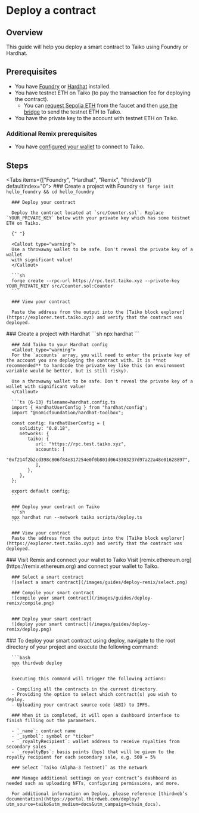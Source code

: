 
# Deploy a contract

## Overview

This guide will help you deploy a smart contract to Taiko using Foundry or Hardhat.

## Prerequisites

- You have [Foundry](https://book.getfoundry.sh/getting-started/installation) or [Hardhat](https://hardhat.org/hardhat-runner/docs/getting-started#quick-start) installed.
- You have testnet ETH on Taiko (to pay the transaction fee for deploying the contract).
  - You can [request Sepolia ETH](/docs/guides/receive-tokens#receive-sepolia-eth) from the faucet and then [use the bridge](/docs/guides/use-the-bridge) to send the testnet ETH to Taiko.
- You have the private key to the account with testnet ETH on Taiko.

### Additional Remix prerequisites

- You have [configured your wallet](/docs/guides/configure-your-wallet) to connect to Taiko.

## Steps

<Tabs items={["Foundry", "Hardhat", "Remix", "thirdweb"]} defaultIndex="0">
  <Tab>
   <Steps>
      ### Create a project with Foundry
      ```sh
      forge init hello_foundry && cd hello_foundry
      ```

      ### Deploy your contract

      Deploy the contract located at `src/Counter.sol`. Replace `YOUR_PRIVATE_KEY` below with your private key which has some testnet ETH on Taiko.

      {" "}

      <Callout type="warning">
      Use a throwaway wallet to be safe. Don't reveal the private key of a wallet
      with significant value!
      </Callout>

      ```sh
      forge create --rpc-url https://rpc.test.taiko.xyz --private-key YOUR_PRIVATE_KEY src/Counter.sol:Counter
      ```

      ### View your contract

      Paste the address from the output into the [Taiko block explorer](https://explorer.test.taiko.xyz) and verify that the contract was deployed.
   </Steps>
  </Tab>
  <Tab>
   <Steps>
      ### Create a project with Hardhat
      ```sh
      npx hardhat
      ```

      ### Add Taiko to your Hardhat config
      <Callout type="warning">
      For the `accounts` array, you will need to enter the private key of the account you are deploying the contract with. It is **not recommended** to hardcode the private key like this (an environment variable would be better, but is still risky).

      Use a throwaway wallet to be safe. Don't reveal the private key of a wallet with significant value!
      </Callout>

      ```ts {6-13} filename=hardhat.config.ts
      import { HardhatUserConfig } from "hardhat/config";
      import "@nomicfoundation/hardhat-toolbox";

      const config: HardhatUserConfig = {
         solidity: "0.8.18",
         networks: {
            taiko: {
               url: "https://rpc.test.taiko.xyz",
               accounts: [
                  "0xf214f2b2cd398c806f84e317254e0f0b801d0643303237d97a22a48e01628897",
               ],
            },
         },
      };

      export default config;
      ```

      ### Deploy your contract on Taiko
      ```sh
      npx hardhat run --network taiko scripts/deploy.ts
      ```

      ### View your contract
      Paste the address from the output into the [Taiko block explorer](https://explorer.test.taiko.xyz) and verify that the contract was deployed.
   </Steps>
  </Tab>
  <Tab>
   <Steps>
      ### Visit Remix and connect your wallet to Taiko
      Visit [remix.ethereum.org](https://remix.ethereum.org) and connect your wallet to Taiko.

      ### Select a smart contract
      ![select a smart contract](/images/guides/deploy-remix/select.png)

      ### Compile your smart contract
      ![compile your smart contract](/images/guides/deploy-remix/compile.png)


      ### Deploy your smart contract
      ![deploy your smart contract](/images/guides/deploy-remix/deploy.png)

   </Steps>
  </Tab> 
  <Tab>
   <Steps>
      ### To deploy your smart contract using deploy, navigate to the root directory of your project and execute the following command:

      ```bash
      npx thirdweb deploy
      ```

      Executing this command will trigger the following actions:

      - Compiling all the contracts in the current directory.
      - Providing the option to select which contract(s) you wish to deploy.
      - Uploading your contract source code (ABI) to IPFS.

      ### When it is completed, it will open a dashboard interface to finish filling out the parameters.

      - `_name`: contract name
      - `_symbol`: symbol or "ticker"
      - `_royaltyRecipient`: wallet address to receive royalties from secondary sales
      - `_royaltyBps`: basis points (bps) that will be given to the royalty recipient for each secondary sale, e.g. 500 = 5%

      ### Select `Taiko (Alpha-3 Testnet)` as the network

      ### Manage additional settings on your contract’s dashboard as needed such as uploading NFTs, configuring permissions, and more.

      For additional information on Deploy, please reference [thirdweb’s documentation](https://portal.thirdweb.com/deploy?utm_source=taiko&utm_medium=docs&utm_campaign=chain_docs).
   </Steps>
  </Tab>
</Tabs>
